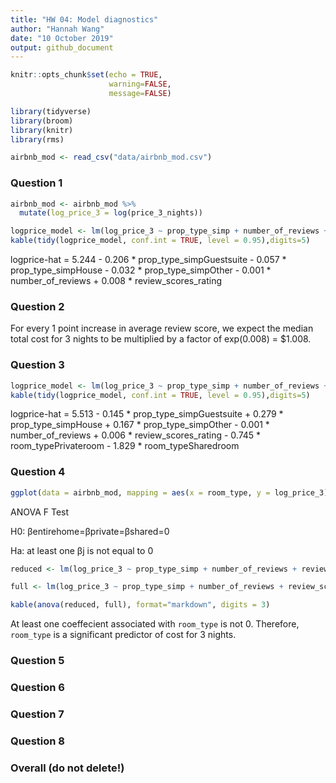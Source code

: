 ```yaml
---
title: "HW 04: Model diagnostics"
author: "Hannah Wang"
date: "10 October 2019"
output: github_document
---
```


```r
knitr::opts_chunk$set(echo = TRUE,
                      warning=FALSE,
                      message=FALSE)
```

```r
library(tidyverse)
library(broom)
library(knitr) 
library(rms)
```

```r
airbnb_mod <- read_csv("data/airbnb_mod.csv")
```

### Question 1

```r
airbnb_mod <- airbnb_mod %>%
  mutate(log_price_3 = log(price_3_nights))
```

```r
logprice_model <- lm(log_price_3 ~ prop_type_simp + number_of_reviews + review_scores_rating, data = airbnb_mod)
kable(tidy(logprice_model, conf.int = TRUE, level = 0.95),digits=5)
```

logprice-hat = 5.244 - 0.206 * prop_type_simpGuestsuite - 0.057 * prop_type_simpHouse - 0.032 * prop_type_simpOther - 0.001 * number_of_reviews + 0.008 * review_scores_rating

### Question 2

For every 1 point increase in average review score, we expect the median total cost for 3 nights to be multiplied by a factor of exp(0.008) = $1.008.

### Question 3

```r
logprice_model <- lm(log_price_3 ~ prop_type_simp + number_of_reviews + review_scores_rating + room_type, data = airbnb_mod)
kable(tidy(logprice_model, conf.int = TRUE, level = 0.95),digits=5)
```

logprice-hat = 5.513 - 0.145 * prop_type_simpGuestsuite + 0.279 * prop_type_simpHouse + 0.167 * prop_type_simpOther - 0.001 * number_of_reviews + 0.006 * review_scores_rating - 0.745 * room_typePrivateroom - 1.829 * room_typeSharedroom

### Question 4

```r
ggplot(data = airbnb_mod, mapping = aes(x = room_type, y = log_price_3)) + geom_boxplot() + labs(title = "Distribution of Logprice for 3 Nights by Room Type", x = "Room Type", y = "Logprice")
```
ANOVA F Test

H0: βentirehome=βprivate=βshared=0

Ha: at least one βj is not equal to 0

```r
reduced <- lm(log_price_3 ~ prop_type_simp + number_of_reviews + review_scores_rating, data = airbnb_mod)

full <- lm(log_price_3 ~ prop_type_simp + number_of_reviews + review_scores_rating + room_type, data = airbnb_mod)

kable(anova(reduced, full), format="markdown", digits = 3)
```

At least one coeffecient associated with `room_type` is not 0. Therefore, `room_type` is a significant predictor of cost for 3 nights.

### Question 5


### Question 6


### Question 7


### Question 8


### Overall (do not delete!)





